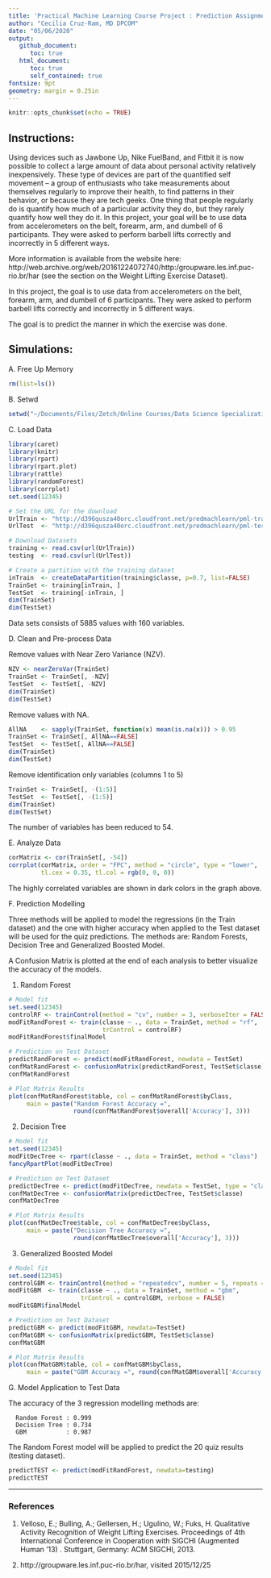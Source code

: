 ```yaml
---
title: 'Practical Machine Learning Course Project : Prediction Assignment'
author: "Cecilia Cruz-Ram, MD DPCOM"
date: "05/06/2020"
output: 
   github_document:
      toc: true
   html_document:
      toc: true
      self_contained: true
fontsize: 9pt
geometry: margin = 0.25in
---
```


```r
knitr::opts_chunk$set(echo = TRUE)
```

## Instructions:

Using devices such as Jawbone Up, Nike FuelBand, and Fitbit it is now possible to collect a large amount of data about personal activity relatively inexpensively. These type of devices are part of the quantified self movement – a group of enthusiasts who take measurements about themselves regularly to improve their health, to find patterns in their behavior, or because they are tech geeks. One thing that people regularly do is quantify how much of a particular activity they do, but they rarely quantify how well they do it. In this project, your goal will be to use data from accelerometers on the belt, forearm, arm, and dumbell of 6 participants. They were asked to perform barbell lifts correctly and incorrectly in 5 different ways. 

More information is available from the website here: http://web.archive.org/web/20161224072740/http:/groupware.les.inf.puc-rio.br/har (see the section on the Weight Lifting Exercise Dataset).

In this project, the goal is to use data from accelerometers on the belt, forearm, arm, and dumbell of 6 participants. They were asked to perform barbell lifts correctly and incorrectly in 5 different ways. 

The goal is to predict the manner in which the exercise was done.

## Simulations:

A. Free Up Memory
```r
rm(list=ls())
```

B. Setwd
```r
setwd("~/Documents/Files/Zetch/Online Courses/Data Science Specialization Feb18/R/Practical Machine Learning")
```

C. Load Data
```r
library(caret)
library(knitr)
library(rpart)
library(rpart.plot)
library(rattle)
library(randomForest)
library(corrplot)
set.seed(12345)
```

```r
# Set the URL for the download
UrlTrain <- "http://d396qusza40orc.cloudfront.net/predmachlearn/pml-training.csv"
UrlTest  <- "http://d396qusza40orc.cloudfront.net/predmachlearn/pml-testing.csv"

# Download Datasets
training <- read.csv(url(UrlTrain))
testing  <- read.csv(url(UrlTest))

# Create a partition with the training dataset 
inTrain  <- createDataPartition(training$classe, p=0.7, list=FALSE)
TrainSet <- training[inTrain, ]
TestSet  <- training[-inTrain, ]
dim(TrainSet)
dim(TestSet)
```
   
   Data sets consists of 5885 values with 160 variables.

D. Clean and Pre-process Data

   Remove values with Near Zero Variance (NZV).
```r
NZV <- nearZeroVar(TrainSet)
TrainSet <- TrainSet[, -NZV]
TestSet  <- TestSet[, -NZV]
dim(TrainSet)
dim(TestSet)
```

   Remove values with NA.
```r
AllNA    <- sapply(TrainSet, function(x) mean(is.na(x))) > 0.95
TrainSet <- TrainSet[, AllNA==FALSE]
TestSet  <- TestSet[, AllNA==FALSE]
dim(TrainSet)
dim(TestSet)
```

   Remove identification only variables (columns 1 to 5)
```r
TrainSet <- TrainSet[, -(1:5)]
TestSet  <- TestSet[, -(1:5)]
dim(TrainSet)
dim(TestSet)
```

   The number of variables has been reduced to 54.

E. Analyze Data

```r
corMatrix <- cor(TrainSet[, -54])
corrplot(corMatrix, order = "FPC", method = "circle", type = "lower", 
         tl.cex = 0.35, tl.col = rgb(0, 0, 0))
```

   The highly correlated variables are shown in dark colors in the graph above.

F. Prediction Modelling

   Three methods will be applied to model the regressions (in the Train dataset) and the one with higher accuracy when applied to the Test dataset will be used for the quiz predictions. The methods are: Random Forests, Decision Tree and Generalized Boosted Model.
   
   A Confusion Matrix is plotted at the end of each analysis to better visualize the accuracy of the models.
   
   1) Random Forest
```r
# Model fit
set.seed(12345)
controlRF <- trainControl(method = "cv", number = 3, verboseIter = FALSE)
modFitRandForest <- train(classe ~ ., data = TrainSet, method = "rf",
                          trControl = controlRF)
modFitRandForest$finalModel
```

```r
# Prediction on Test Dataset
predictRandForest <- predict(modFitRandForest, newdata = TestSet)
confMatRandForest <- confusionMatrix(predictRandForest, TestSet$classe)
confMatRandForest
```

```r
# Plot Matrix Results
plot(confMatRandForest$table, col = confMatRandForest$byClass, 
     main = paste("Random Forest Accuracy =",
                  round(confMatRandForest$overall['Accuracy'], 3)))
```

 2) Decision Tree
```r
# Model fit
set.seed(12345)
modFitDecTree <- rpart(classe ~ ., data = TrainSet, method = "class")
fancyRpartPlot(modFitDecTree)
```

```r
# Prediction on Test Dataset
predictDecTree <- predict(modFitDecTree, newdata = TestSet, type = "class")
confMatDecTree <- confusionMatrix(predictDecTree, TestSet$classe)
confMatDecTree
```

```r
# Plot Matrix Results
plot(confMatDecTree$table, col = confMatDecTree$byClass, 
     main = paste("Decision Tree Accuracy =",
                  round(confMatDecTree$overall['Accuracy'], 3)))
```

   3) Generalized Boosted Model
```r
# Model fit
set.seed(12345)
controlGBM <- trainControl(method = "repeatedcv", number = 5, repeats = 1)
modFitGBM  <- train(classe ~ ., data = TrainSet, method = "gbm",
                    trControl = controlGBM, verbose = FALSE)
modFitGBM$finalModel
```

```r
# Prediction on Test Dataset
predictGBM <- predict(modFitGBM, newdata=TestSet)
confMatGBM <- confusionMatrix(predictGBM, TestSet$classe)
confMatGBM
```

```r
# Plot Matrix Results
plot(confMatGBM$table, col = confMatGBM$byClass, 
     main = paste("GBM Accuracy =", round(confMatGBM$overall['Accuracy'], 3)))
```

G. Model Application to Test Data

   The accuracy of the 3 regression modelling methods are:

      Random Forest : 0.999
      Decision Tree : 0.734
      GBM           : 0.987

   The Random Forest model will be applied to predict the 20 quiz results (testing dataset).
   
```r
predictTEST <- predict(modFitRandForest, newdata=testing)
predictTEST
```
____________________________________

### References

1. Velloso, E.; Bulling, A.; Gellersen, H.; Ugulino, W.; Fuks, H. Qualitative Activity Recognition of Weight Lifting Exercises. Proceedings of 4th International Conference in Cooperation with SIGCHI (Augmented Human '13) . Stuttgart, Germany: ACM SIGCHI, 2013.

2. http://groupware.les.inf.puc-rio.br/har, visited 2015/12/25